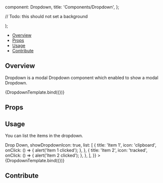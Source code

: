 
  component: Dropdown,
  title: 'Components/Dropdown',
};

<Meta title="Components/Dropdown" component={Dropdown} />

  // Todo: this should not set a background
  <div className="flex h-32">
    <Dropdown {...args} />
  </div>
);

<Heading title="Dropdown" componentRelativePath="Dropdown/Dropdown.jsx" />

- [Overview](#overview)
- [Props](#props)
- [Usage](#usage)
- [Contribute](#contribute)

## Overview

Dropdown is a modal Dropdown component which enabled to show a modal Dropdown.

<Canvas>
  <Story name="Overview" args={{ id: 'dropdown-d', list: [] }}>
    {DropdownTemplate.bind({})}
  </Story>
</Canvas>

## Props

<ArgsTable of={Dropdown} />

## Usage

You can list the items in the dropdown.

<Canvas>
  <Story
    name="List"
    args={{
      id: 'dropdown-1',
      children: <div className="text-black">Drop Down</div>,
      showDropdownIcon: true,
      list: [
        {
          title: 'Item 1',
          icon: 'clipboard',
          onClick: () => {
            alert('Item 1 clicked');
          },
        },
        {
          title: 'Item 2',
          icon: 'tracked',
          onClick: () => {
            alert('Item 2 clicked');
          },
        },
      ],
    }}
  >
    {DropdownTemplate.bind({})}
  </Story>
</Canvas>

## Contribute

<Footer componentRelativePath="Dropdown/__stories__/dropdown.stories.mdx" />
